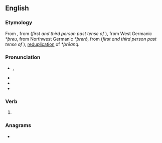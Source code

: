 ==English==

===Etymology===
From {{inherited|en|enm|threw}}, from {{inherited|en|ang|þrēaw}} (''first and third person past tense of'' {{m|ang|þrāwan}}), from West Germanic ''*þreu'', from Northwest Germanic ''*þrerō'', from {{inherited|en|gem-pro|*þeþrō}} (''first and third person past tense of'' {{m|gem-pro|*þrēaną}}), [[Appendix:Glossary#reduplication|reduplication]] of ''*þrēaną''.

===Pronunciation===
* {{enPR|thro͞o}}, {{IPA|/θɹuː/|lang=en}}
* {{audio|en-us-threw.ogg|Audio (US)|lang=en}}
* {{rhymes|uː|lang=en}}
* {{homophones|lang=en|through|thru}}

===Verb===
{{head|en|verb form}}

# {{en-simple past of|throw}}

===Anagrams===
* {{anagrams|en|Werth|rewth}}